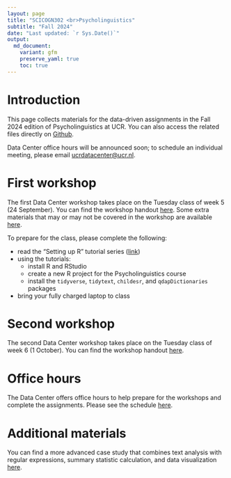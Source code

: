 ```yaml
---
layout: page
title: "SCICOGN302 <br>Psycholinguistics"
subtitle: "Fall 2024"
date: "Last updated: `r Sys.Date()`"
output:
  md_document:
    variant: gfm
    preserve_yaml: true
    toc: true
---
```


# Introduction

This page collects materials for the data-driven assignments in the Fall 2024 edition of Psycholinguistics at UCR.
You can also access the related files directly on [Github](https://github.com/ucrdatacenter/projects).

Data Center office hours will be announced soon; to schedule an individual meeting, please email [ucrdatacenter@ucr.nl](mailto:ucrdatacenter@ucr.nl).

# First workshop

The first Data Center workshop takes place on the Tuesday class of week 5 (24 September).
You can find the workshop handout [here](workshop1). Some extra materials that may or may not be covered in the workshop are available [here](workshop1extra).

To prepare for the class, please complete the following:

* read the "Setting up R" tutorial series ([link](../../tutorials))
* using the tutorials:
  + install R and RStudio
  + create a new R project for the Psycholinguistics course
  + install the `tidyverse`, `tidytext`, `childesr`, and `qdapDictionaries` packages
* bring your fully charged laptop to class
  
# Second workshop 

The second Data Center workshop takes place on the Tuesday class of week 6 (1 October).
You can find the workshop handout [here](workshop2).
  
# Office hours

The Data Center offers office hours to help prepare for the workshops and complete the assignments.
Please see the schedule [here](../../contact).

# Additional materials

You can find a more advanced case study that combines text analysis with regular expressions, summary statistic calculation, and data visualization [here](../archive/SCICOGN302_2023h2/workshop2).

<!-- Of the general tutorials by the Data Center, the most relevant for this course are: -->
<!-- - [Data wrangling: filtering rows and selecting columns](../../tutorials/r_intro_subset) -->
<!-- - [Data wrangling: creating new variables](../../tutorials/r_intro_mutate) -->
<!-- - [Data wrangling: summarizing data (within groups)](../../tutorials/r_intro_summarize) -->
<!-- - [The tidy workflow](r_intro_pipe) -->
<!-- - [Data visualization: introduction to ggplot2](../../tutorials/r_ggplot_intro) -->
<!-- - [Data visualization: distributions](r_ggplot_univariate) -->
<!-- - [Data visualization: patterns over time](r_ggplot_timeseries) -->
<!-- - [Working with text](r_text) -->

<!-- # Assignment guidelines -->

<!-- ## Small homework assignment -->

<!-- Use what you learned in the [first Data Center workshop](SCICOGN302_2023h2/workshop1) to complete the following assignment. -->

<!-- *The CHILDES database provides data on the use of (mostly spoken) language of a large number of young children. Use parts of the dataset to explore how the spoken language (word choice or number of words, for instance) of children changes over time . Keep you question simple, focus on a small part of the dataset (one or a few children). The chosen variable and/or sample should be different than what is shown in the Data Center workshop. Make one clear visualization of your result and briefly report on (max 200 words) , the research question and your outcome. Also briefly discuss your result in the context of scientific literature. Cite at least two papers (the latter are not part of 200 words).* -->

<!-- ## Final poster -->

<!-- If you choose to use the CHILDES database for your final poster, you can find the poster guidelines [here](SCICOGN302_2023h2/poster_guidelines). -->

<!-- # Data Center workshops -->

<!-- ## First workshop -->

<!-- The first Data Center workshop takes place on the Tuesday class of week 5. -->
<!-- To prepare for the class, please complete the following: -->

<!-- * install R and RStudio ([installation tutorial](https://ucrdatacenter.github.io/tutorials/r_install.html)) -->
<!-- * read sections 2.3-2.5, 3.1-3.4, and 4-6 of [A (very) short introduction to R](https://github.com/ClaudiaBrauer/A-very-short-introduction-to-R/blob/master/documents/A%20(very)%20short%20introduction%20to%20R.pdf) -->
<!-- * create a new R project for the Psycholinguistics course  -->
<!-- * install the `tidyverse`, `tidytext` and `childesr` packages -->

<!-- [This video (6:18)](https://vimeo.com/860596815/4a202dd077?share=copy) and [this tutorial](https://ucrdatacenter.github.io/tutorials/r_basics.html) explain the layout of RStudio, how to create a project, and how to install and load packages. -->
<!-- If you have any questions after watching the video and reading the tutorial, please email [datacenter@ucr.nl](mailto:datacenter@ucr.nl) or attend office hours before the workshop. -->

<!-- You can find the workshop handout [here](SCICOGN302_2023h2/workshop1), and additional workshop materials [here](SCICOGN302_2023h2/workshop1extra). -->

<!-- ## Second workshop -->

<!-- The second Data Center workshop takes place on the Friday class of week 5. -->
<!-- It is mandatory for the group working on a data project for their final poster, and optional for the rest of the class. -->

<!-- The case study discussed in the workshop is available [here](SCICOGN302_2023h2/workshop2). -->